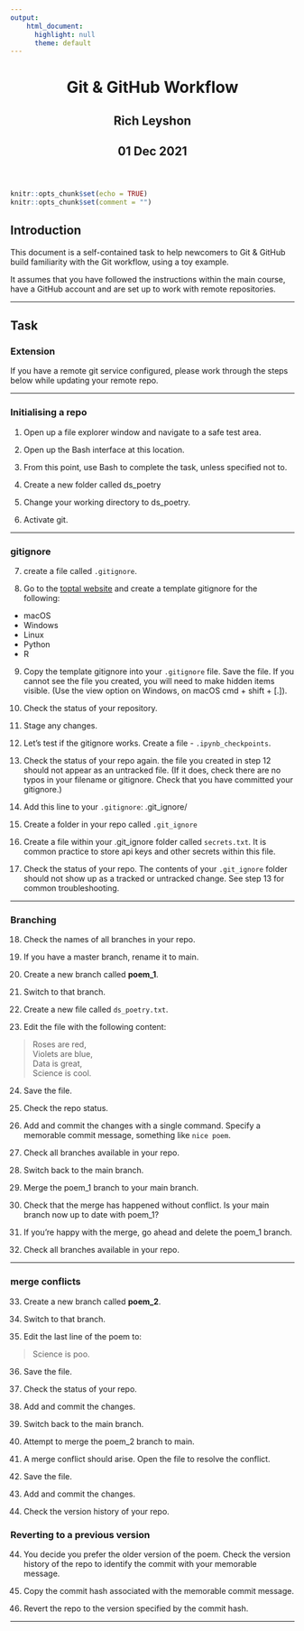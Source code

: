 ```yaml
---
output:
    html_document:
      highlight: null
      theme: default
---
```

<html lang="en">
<header>
  <meta charset="utf-8"/>
  <title>Git &amp; GitHub Workflow</title>
  <h1 class="title toc-ignore">Git &amp; GitHub Workflow</h1>
  <h2 class="author toc-ignore">Rich Leyshon</h2>
  <h2 class="date toc-ignore">01 Dec 2021</h2>
</header>
  <body>
```r
knitr::opts_chunk$set(echo = TRUE)
knitr::opts_chunk$set(comment = "")
```


## Introduction

This document is a self-contained task to help newcomers to Git & GitHub build
familiarity with the Git workflow, using a toy example.

It assumes that you have followed the instructions within the main course, have
a GitHub account and are set up to work with remote repositories.

***

## Task

### Extension

If you have a remote git service configured, please work through the steps below
while updating your remote repo.

***

### Initialising a repo

1. Open up a file explorer window and navigate to a safe test area.

2. Open up the Bash interface at this location.

3. From this point, use Bash to complete the task, unless specified not to.

4. Create a new folder called ds_poetry

5. Change your working directory to ds_poetry.

6. Activate git.

***

### gitignore

7. create a file called `.gitignore`.

8. Go to the [toptal website](https://www.toptal.com/developers/gitignore) and
create a template gitignore for the following:
- macOS
- Windows
- Linux
- Python
- R

9. Copy the template gitignore into your `.gitignore` file. Save the file. If
you cannot see the file you created, you will need to make hidden items visible.
(Use the view option on Windows, on macOS cmd + shift + [.]).

10. Check the status of your repository.

11. Stage any changes.

12. Let's test if the gitignore works. Create a file - `.ipynb_checkpoints`.

13. Check the status of your repo again. the file you created in step 12 should
not appear as an untracked file. (If it does, check there are no typos in your
filename or gitignore. Check that you have committed your gitignore.)

14. Add this line to your `.gitignore`: .git_ignore/

15. Create a folder in your repo called `.git_ignore`

16. Create a file within your .git_ignore folder called `secrets.txt`. It is
common practice to store api keys and other secrets within this file.

17. Check the status of your repo. The contents of your `.git_ignore` folder
should not show up as a tracked or untracked change. See step 13 for common
troubleshooting.

***

### Branching

18. Check the names of all branches in your repo.

19. If you have a master branch, rename it to main.

20. Create a new branch called **poem_1**.

21. Switch to that branch.

22. Create a new file called `ds_poetry.txt`.

23. Edit the file with the following content:

> Roses are red,  
> Violets are blue,  
> Data is great,  
> Science is cool.

24. Save the file.

25. Check the repo status.

26. Add and commit the changes with a single command. Specify a memorable commit
message, something like `nice poem`.

27. Check all branches available in your repo.

28. Switch back to the main branch. 

29. Merge the poem_1 branch to your main branch.

30. Check that the merge has happened without conflict. Is your main branch now
up to date with poem_1?

31. If you're happy with the merge, go ahead and delete the poem_1 branch.

32. Check all branches available in your repo.

***

### merge conflicts

33. Create a new branch called **poem_2**. 

34. Switch to that branch.

35. Edit the last line of the poem to:

> Science is poo.

36. Save the file.

37. Check the status of your repo.

38. Add and commit the changes.

39. Switch back to the main branch.

40. Attempt to merge the poem_2 branch to main.

41. A merge conflict should arise. Open the file to resolve the conflict.

42. Save the file.

43. Add and commit the changes.

44. Check the version history of your repo.

### Reverting to a previous version

44. You decide you prefer the older version of the poem. Check the version 
history of the repo to identify the commit with your memorable message.

45. Copy the commit hash associated with the memorable commit message.

46. Revert the repo to the version specified by the commit hash.

***



  </body>
</html>

